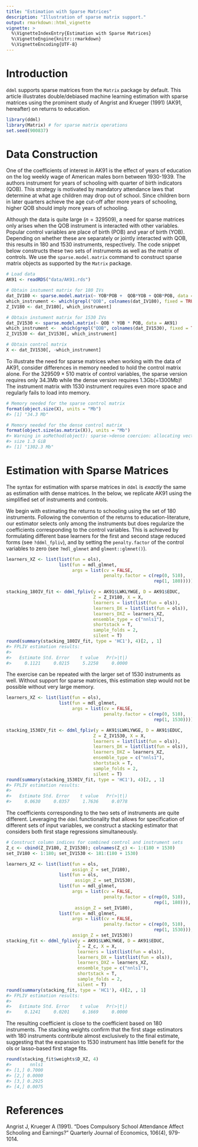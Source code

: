 ```yaml
---
title: "Estimation with Sparse Matrices"
description: "Illustration of sparse matrix support."
output: rmarkdown::html_vignette
vignette: >
  %\VignetteIndexEntry{Estimation with Sparse Matrices}
  %\VignetteEngine{knitr::rmarkdown}
  %\VignetteEncoding{UTF-8}
---
```




# Introduction

``ddml`` supports sparse matrices from the ``Matrix`` package by default. This article illustrates double/debiased machine learning estimation with sparse matrices using the prominent study of Angrist and Krueger (1991) (AK91, hereafter) on returns to education.


```r
library(ddml)
library(Matrix) # for sparse matrix operations
set.seed(900837)
```

# Data Construction

One of the coefficients of interest in AK91 is the effect of years of education on the log weekly wage of American males born between 1930-1939. The authors instrument for years of schooling with quarter of birth indicators (QOB). This strategy is motivated by mandatory attendance laws that determine at what age children may drop out of school. Since children born in later quarters achieve the age cut-off after more years of schooling, higher QOB should imply more years of schooling.

Although the data is quite large ($n = 329509$), a need for sparse matrices only arises when the QOB instrument is interacted with other variables. Popular control variables are place of birth (POB) and year of birth (YOB). Depending on whether these are separately or jointly interacted with QOB, this results in 180 and 1530 instruments, respectively. The code snippet below constructs these two sets of instruments as well as the matrix of controls. We use the ``sparse.model.matrix`` command to construct sparse matrix objects as supported by the ``Matrix`` package.


```r
# Load data
AK91 <- readRDS("data/AK91.rds")

# Obtain instument matrix for 180 IVs
dat_IV180 <- sparse.model.matrix(~ YOB*POB +  QOB*YOB + QOB*POB, data = AK91)
which_instrument <- which(grepl("QOB", colnames(dat_IV180), fixed = TRUE))
Z_IV180 <- dat_IV180[, which_instrument]

# Obtain instument matrix for 1530 IVs
dat_IV1530 <- sparse.model.matrix(~ QOB * YOB * POB, data = AK91)
which_instrument <-  which(grepl("QOB", colnames(dat_IV1530), fixed = TRUE))
Z_IV1530 <- dat_IV1530[, which_instrument]

# Obtain control matrix
X <- dat_IV1530[, -which_instrument]
```

To illustrate the need for sparse matrices when working with the data of AK91, consider differences in memory needed to hold the control matrix alone. For the $329509 \times 510$ matrix of control variables, the sparse version requires only 34.3Mb while the dense version requires 1.3Gb(=1300Mb)! The instrument matrix with 1530 instrument requires even more space and regularly fails to load into memory.


```r
# Memory needed for the sparse control matrix
format(object.size(X), units = "Mb")
#> [1] "34.3 Mb"

# Memory needed for the dense control matrix
format(object.size(as.matrix(X)), units = "Mb")
#> Warning in asMethod(object): sparse->dense coercion: allocating vector of
#> size 1.3 GiB
#> [1] "1302.3 Mb"
```
# Estimation with Sparse Matrices

The syntax for estimation with sparse matrices in ``ddml`` is _exactly_ the same as estimation with dense matrices. In the below, we replicate AK91 using the simplified set of instruments and controls.

We begin with estimating the returns to schooling using the set of 180 instruments. Following the convention of the returns to education-literature, our estimator selects only among the instruments but does regularize the coefficients corresponding to the control variables. This is achieved by formulating different base learners for the first and second stage reduced forms (see ``?ddml_fpliv``), and by setting the ``penalty.factor`` of the control variables to zero (see ``?mdl_glmnet`` and ``glment::glmnet()``).


```r
learners_XZ <- list(list(fun = ols),
                    list(fun = mdl_glmnet,
                         args = list(cv = FALSE,
                                     penalty.factor = c(rep(0, 510),
                                                        rep(1, 180)))))

stacking_180IV_fit <- ddml_fpliv(y = AK91$LWKLYWGE, D = AK91$EDUC,
                                 Z = Z_IV180, X = X,
                                 learners = list(list(fun = ols)),
                                 learners_DX = list(list(fun = ols)),
                                 learners_DXZ = learners_XZ,
                                 ensemble_type = c("nnls1"),
                                 shortstack = T,
                                 sample_folds = 2,
                                 silent = T)
round(summary(stacking_180IV_fit, type = 'HC1'), 4)[2, , 1]
#> FPLIV estimation results: 
#> 
#>   Estimate Std. Error    t value   Pr(>|t|) 
#>     0.1121     0.0215     5.2258     0.0000
```

The exercise can be repeated with the larger set of 1530 instruments as well. Without support for sparse matrices, this estimation step would not be possible without very large memory.


```r
learners_XZ <- list(list(fun = ols),
                    list(fun = mdl_glmnet,
                         args = list(cv = FALSE,
                                     penalty.factor = c(rep(0, 510),
                                                        rep(1, 1530)))))

stacking_1530IV_fit <- ddml_fpliv(y = AK91$LWKLYWGE, D = AK91$EDUC,
                                 Z = Z_IV1530, X = X,
                                 learners = list(list(fun = ols)),
                                 learners_DX = list(list(fun = ols)),
                                 learners_DXZ = learners_XZ,
                                 ensemble_type = c("nnls1"),
                                 shortstack = T,
                                 sample_folds = 2,
                                 silent = T)
round(summary(stacking_1530IV_fit, type = 'HC1'), 4)[2, , 1]
#> FPLIV estimation results: 
#> 
#>   Estimate Std. Error    t value   Pr(>|t|) 
#>     0.0630     0.0357     1.7636     0.0778
```

The coefficients corresponding to the two sets of instruments are quite different. Leveraging the ``ddml`` functionality that allows for specification of different sets of input variables, we construct a stacking estimator that considers both first stage regressions simultaneously.


```r
# Construct column indices for combined control and instrument sets
Z_c <- cbind(Z_IV180, Z_IV1530); colnames(Z_c) <- 1:(180 + 1530)
set_IV180 <- 1:180; set_IV1530 <- 181:(180 + 1530)

learners_XZ <- list(list(fun = ols,
                         assign_Z = set_IV180),
                    list(fun = ols,
                          assign_Z = set_IV1530),
                    list(fun = mdl_glmnet,
                         args = list(cv = FALSE,
                                     penalty.factor = c(rep(0, 510),
                                                        rep(1, 180))),
                          assign_Z = set_IV180),
                    list(fun = mdl_glmnet,
                         args = list(cv = FALSE,
                                     penalty.factor = c(rep(0, 510),
                                                        rep(1, 1530))),
                         assign_Z = set_IV1530))
stacking_fit <- ddml_fpliv(y = AK91$LWKLYWGE, D = AK91$EDUC,
                           Z = Z_c, X = X,
                           learners = list(list(fun = ols)),
                           learners_DX = list(list(fun = ols)),
                           learners_DXZ = learners_XZ,
                           ensemble_type = c("nnls1"),
                           shortstack = T,
                           sample_folds = 2,
                           silent = T)
round(summary(stacking_fit, type = 'HC1'), 4)[2, , 1]
#> FPLIV estimation results: 
#> 
#>   Estimate Std. Error    t value   Pr(>|t|) 
#>     0.1241     0.0201     6.1669     0.0000
```

The resulting coefficient is close to the coefficient based on 180 instruments. The stacking weights confirm that the first stage estimators with 180 instruments contribute almost exclusively to the final estimate, suggesting that the expansion to 1530 instrument has little benefit for the ols or lasso-based first stage fits.


```r
round(stacking_fit$weights$D_XZ, 4)
#>       nnls1
#> [1,] 0.7000
#> [2,] 0.0000
#> [3,] 0.2925
#> [4,] 0.0075
```

# References

Angrist J, Krueger A (1991). "Does  Compulsory School Attendance Affect Schooling and Earnings?" Quarterly Journal of Economics, 106(4), 979-1014.
